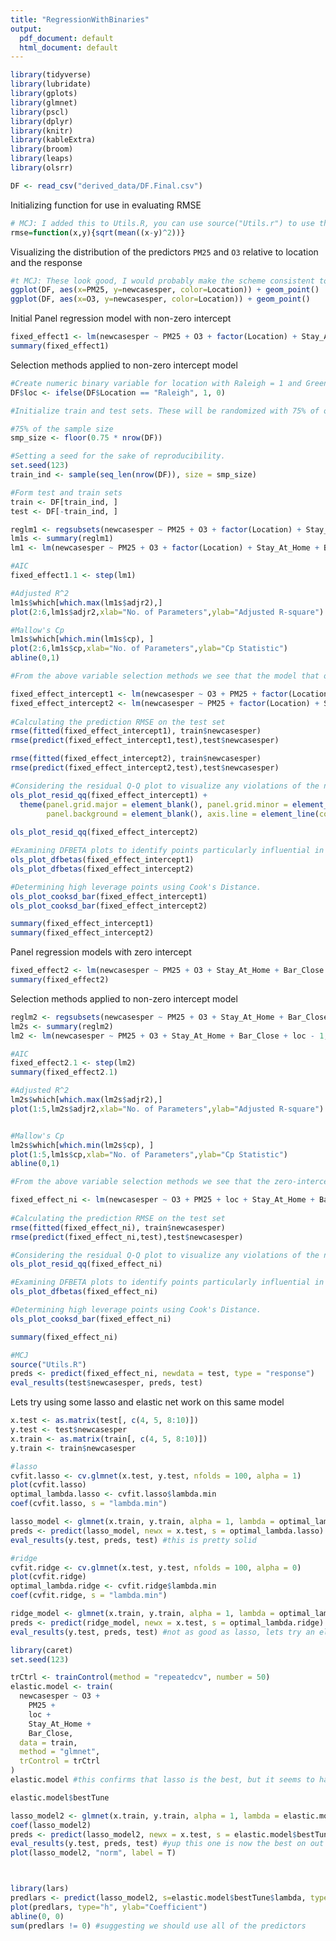```yaml
---
title: "RegressionWithBinaries"
output:
  pdf_document: default
  html_document: default
---
```

```r
library(tidyverse)
library(lubridate)
library(gplots)
library(glmnet)
library(pscl)
library(dplyr)
library(knitr)
library(kableExtra)
library(broom)
library(leaps)
library(olsrr)
```

```r
DF <- read_csv("derived_data/DF.Final.csv")
```

Initializing function for use in evaluating RMSE
```r
# MCJ: I added this to Utils.R, you can use source("Utils.r") to use this instead for the future
rmse=function(x,y){sqrt(mean((x-y)^2))}
```

Visualizing the distribution of the predictors `PM25` and `O3` relative to location and the response
```r
#t MCJ: These look good, I would probably make the scheme consistent to add to paper though, I will do this in about an hour
ggplot(DF, aes(x=PM25, y=newcasesper, color=Location)) + geom_point()
ggplot(DF, aes(x=O3, y=newcasesper, color=Location)) + geom_point()
```


Initial Panel regression model with non-zero intercept
```r
fixed_effect1 <- lm(newcasesper ~ PM25 + O3 + factor(Location) + Stay_At_Home + Bar_Close, DF)
summary(fixed_effect1)
```

Selection methods applied to non-zero intercept model
```r
#Create numeric binary variable for location with Raleigh = 1 and Greenville = 0.
DF$loc <- ifelse(DF$Location == "Raleigh", 1, 0)

#Initialize train and test sets. These will be randomized with 75% of observations composing the training set and 25% of the observations composing the test set.

#75% of the sample size
smp_size <- floor(0.75 * nrow(DF))

#Setting a seed for the sake of reproducibility.
set.seed(123)
train_ind <- sample(seq_len(nrow(DF)), size = smp_size)

#Form test and train sets
train <- DF[train_ind, ]
test <- DF[-train_ind, ]

reglm1 <- regsubsets(newcasesper ~ PM25 + O3 + factor(Location) + Stay_At_Home + Bar_Close, train)
lm1s <- summary(reglm1)
lm1 <- lm(newcasesper ~ PM25 + O3 + factor(Location) + Stay_At_Home + Bar_Close, train)

#AIC
fixed_effect1.1 <- step(lm1)

#Adjusted R^2
lm1s$which[which.max(lm1s$adjr2),]
plot(2:6,lm1s$adjr2,xlab="No. of Parameters",ylab="Adjusted R-square")

#Mallow's Cp
lm1s$which[which.min(lm1s$cp), ]
plot(2:6,lm1s$cp,xlab="No. of Parameters",ylab="Cp Statistic")
abline(0,1)

#From the above variable selection methods we see that the model that optimizes the Adjusted R^2 metric is the one predicting `newcasesper` by an intercept term and the variables `PM25`, `O3`, `factor(Location)Raleigh`, `Stay_At_Home`, and `Bar_Close`. The model that optimizes the AIC and Mallow's Cp statistic is the one predicting `newcasesper` by an intercept term and the variables `PM25`, `factor(Location)Raleigh`, `Stay_At_Home`, and `Bar_Close`. However, the statistic for this model is slightly above the Cp = p line when considering the Mallow's Cp metric. We will thereby proceed by considering both of these models.

fixed_effect_intercept1 <- lm(newcasesper ~ O3 + PM25 + factor(Location) + Stay_At_Home + Bar_Close, train)
fixed_effect_intercept2 <- lm(newcasesper ~ PM25 + factor(Location) + Stay_At_Home + Bar_Close, train)
 
#Calculating the prediction RMSE on the test set
rmse(fitted(fixed_effect_intercept1), train$newcasesper)
rmse(predict(fixed_effect_intercept1,test),test$newcasesper)

rmse(fitted(fixed_effect_intercept2), train$newcasesper)
rmse(predict(fixed_effect_intercept2,test),test$newcasesper)

#Considering the residual Q-Q plot to visualize any violations of the normality assumption.
ols_plot_resid_qq(fixed_effect_intercept1) +
  theme(panel.grid.major = element_blank(), panel.grid.minor = element_blank(),
        panel.background = element_blank(), axis.line = element_line(colour = "black"))
    
ols_plot_resid_qq(fixed_effect_intercept2)

#Examining DFBETA plots to identify points particularly influential in estimating each parameter.
ols_plot_dfbetas(fixed_effect_intercept1)
ols_plot_dfbetas(fixed_effect_intercept2)

#Determining high leverage points using Cook's Distance. 
ols_plot_cooksd_bar(fixed_effect_intercept1)
ols_plot_cooksd_bar(fixed_effect_intercept2)

summary(fixed_effect_intercept1)
summary(fixed_effect_intercept2)
```

Panel regression models with zero intercept
```r
fixed_effect2 <- lm(newcasesper ~ PM25 + O3 + Stay_At_Home + Bar_Close + loc - 1, train)
summary(fixed_effect2)
```

Selection methods applied to non-zero intercept model
```r
reglm2 <- regsubsets(newcasesper ~ PM25 + O3 + Stay_At_Home + Bar_Close + loc, train, intercept = F)
lm2s <- summary(reglm2)
lm2 <- lm(newcasesper ~ PM25 + O3 + Stay_At_Home + Bar_Close + loc - 1, train)

#AIC
fixed_effect2.1 <- step(lm2)
summary(fixed_effect2.1)

#Adjusted R^2
lm2s$which[which.max(lm2s$adjr2),]
plot(1:5,lm2s$adjr2,xlab="No. of Parameters",ylab="Adjusted R-square")


#Mallow's Cp
lm2s$which[which.min(lm2s$cp), ]
plot(1:5,lm1s$cp,xlab="No. of Parameters",ylab="Cp Statistic")
abline(0,1)

#From the above variable selection methods we see that the zero-intercept model that optimizes the Adjusted R^2, AIC, and Mallow's Cp metrics is the one predicting `newcasesper` by the variables `PM25`, 'O3', `loc`, `Stay_At_Home`, and `Bar_Close`. In other words, the complete model is the one that optimizes the values of all three variable selection methods. We will thereby proceed by considering this model.

fixed_effect_ni <- lm(newcasesper ~ O3 + PM25 + loc + Stay_At_Home + Bar_Close - 1, train)
 
#Calculating the prediction RMSE on the test set
rmse(fitted(fixed_effect_ni), train$newcasesper)
rmse(predict(fixed_effect_ni,test),test$newcasesper)

#Considering the residual Q-Q plot to visualize any violations of the normality assumption.
ols_plot_resid_qq(fixed_effect_ni)

#Examining DFBETA plots to identify points particularly influential in estimating each parameter.
ols_plot_dfbetas(fixed_effect_ni)

#Determining high leverage points using Cook's Distance. 
ols_plot_cooksd_bar(fixed_effect_ni)

summary(fixed_effect_ni)
```

```r
#MCJ
source("Utils.R")
preds <- predict(fixed_effect_ni, newdata = test, type = "response")
eval_results(test$newcasesper, preds, test)
```

Lets try using some lasso and elastic net work on this same model

```r
x.test <- as.matrix(test[, c(4, 5, 8:10)])
y.test <- test$newcasesper
x.train <- as.matrix(train[, c(4, 5, 8:10)])
y.train <- train$newcasesper

#lasso
cvfit.lasso <- cv.glmnet(x.test, y.test, nfolds = 100, alpha = 1)
plot(cvfit.lasso)
optimal_lambda.lasso <- cvfit.lasso$lambda.min
coef(cvfit.lasso, s = "lambda.min")

lasso_model <- glmnet(x.train, y.train, alpha = 1, lambda = optimal_lambda.lasso)
preds <- predict(lasso_model, newx = x.test, s = optimal_lambda.lasso)
eval_results(y.test, preds, test) #this is pretty solid

#ridge
cvfit.ridge <- cv.glmnet(x.test, y.test, nfolds = 100, alpha = 0)
plot(cvfit.ridge)
optimal_lambda.ridge <- cvfit.ridge$lambda.min
coef(cvfit.ridge, s = "lambda.min")

ridge_model <- glmnet(x.train, y.train, alpha = 1, lambda = optimal_lambda.ridge)
preds <- predict(ridge_model, newx = x.test, s = optimal_lambda.ridge)
eval_results(y.test, preds, test) #not as good as lasso, lets try an elastic net

library(caret)
set.seed(123)

trCtrl <- trainControl(method = "repeatedcv", number = 50)
elastic.model <- train(
  newcasesper ~ O3 + 
    PM25 + 
    loc + 
    Stay_At_Home + 
    Bar_Close,
  data = train, 
  method = "glmnet",
  trControl = trCtrl
)
elastic.model #this confirms that lasso is the best, but it seems to have found a better lambda, lets try using this is a new model

elastic.model$bestTune

lasso_model2 <- glmnet(x.train, y.train, alpha = 1, lambda = elastic.model$bestTune$lambda)
coef(lasso_model2)
preds <- predict(lasso_model2, newx = x.test, s = elastic.model$bestTune$lambda)
eval_results(y.test, preds, test) #yup this one is now the best on out of sample data
plot(lasso_model2, "norm", label = T)



library(lars)
predlars <- predict(lasso_model2, s=elastic.model$bestTune$lambda, type="coef", mode="fraction")
plot(predlars, type="h", ylab="Coefficient") 
abline(0, 0)
sum(predlars != 0) #suggesting we should use all of the predictors
```


